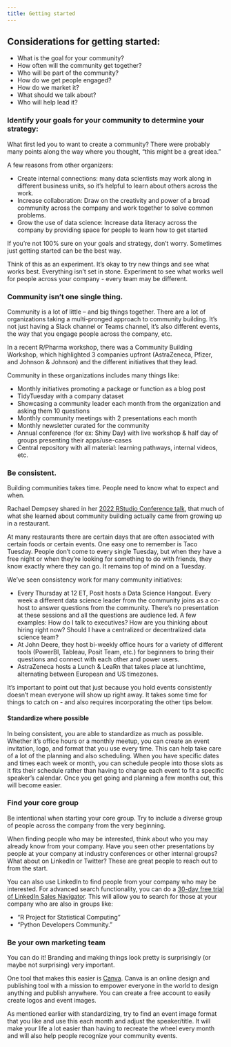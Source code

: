 ```yaml
---
title: Getting started
---
```


## Considerations for getting started:  
- What is the goal for your community?
- How often will the community get together?
- Who will be part of the community?
- How do we get people engaged?
- How do we market it?
- What should we talk about?
- Who will help lead it?

### Identify your goals for your community to determine your strategy:

What first led you to want to create a community? There were probably many points along the way where you thought, “this might be a great idea.”

A few reasons from other organizers:  

- Create internal connections: many data scientists may work along in different business units, so it’s helpful to learn about others across the work.  
- Increase collaboration: Draw on the creativity and power of a broad community across the company and work together to solve common problems.  
- Grow the use of data science: Increase data literacy across the company by providing space for people to learn how to get started  

If you’re not 100% sure on your goals and strategy, don’t worry. Sometimes just getting started can be the best way. 


::: callout-tip
Think of this as an experiment. It’s okay to try new things and see what works best. Everything isn’t set in stone. Experiment to see what works well for people across your company - every team may be different.
:::

### Community isn’t one single thing.

Community is a lot of little – and big things together. There are a lot of organizations taking a multi-pronged approach to community building. It’s not just having a Slack channel or Teams channel, it’s also different events, the way that you engage people across the company, etc.

In a recent R/Pharma workshop, there was a Community Building Workshop, which highlighted 3 companies upfront (AstraZeneca, Pfizer, and Johnson & Johnson) and the different initiatives that they lead.

Community in these organizations includes many things like:  

- Monthly initiatives promoting a package or function as a blog post
- TidyTuesday with a company dataset
- Showcasing a community leader each month from the organization and asking them 10 questions
- Monthly community meetings with 2 presentations each month
- Monthly newsletter curated for the community
- Annual conference (for ex: Shiny Day) with live workshop & half day of groups presenting their apps/use-cases
- Central repository with all material: learning pathways, internal videos, etc.

### Be consistent.

Building communities takes time. People need to know what to expect and when.

Rachael Dempsey shared in her [2022 RStudio Conference talk](https://www.rstudio.com/conference/2022/talks/everything-learned-community-building-learned/), that much of what she learned about community building actually came from growing up in a restaurant. 

At many restaurants there are certain days that are often associated with certain foods or certain events. One easy one to remember is Taco Tuesday. People don’t come to every single Tuesday, but when they have a free night or when they’re looking for something to do with friends, they know exactly where they can go. It remains top of mind on a Tuesday. 

We've seen consistency work for many community initiatives:  

- Every Thursday at 12 ET, Posit hosts a Data Science Hangout. Every week a different data science leader from the community joins as a co-host to answer questions from the community. There's no presentation at these sessions and all the questions are audience led. A few examples: How do I talk to executives? How are you thinking about hiring right now? Should I have a centralized or decentralized data science team?
- At John Deere, they host bi-weekly office hours for a variety of different tools (PowerBI, Tableau, Posit Team, etc.) for beginners to bring their questions and connect with each other and power users.
- AstraZeneca hosts a Lunch & LeaRn that takes place at lunchtime, alternating between European and US timezones.

It’s important to point out that just because you hold events consistently doesn’t mean everyone will show up right away. It takes some time for things to catch on - and also requires incorporating the other tips below.

#### Standardize where possible

In being consistent, you are able to standardize as much as possible. Whether it’s office hours or a monthly meetup, you can create an event invitation, logo, and format that you use every time. This can help take care of a lot of the planning and also scheduling. When you have specific dates and times each week or month, you can schedule people into those slots as it fits their schedule rather than having to change each event to fit a specific speaker’s calendar. Once you get going and planning a few months out, this will become easier.

### Find your core group

Be intentional when starting your core group. Try to include a diverse group of people across the company from the very beginning.

When finding people who may be interested, think about who you may already know from your company. Have you seen other presentations by people at your company at industry conferences or other internal groups? What about on LinkedIn or Twitter? These are great people to reach out to from the start.

You can also use LinkedIn to find people from your company who may be interested. For advanced search functionality, you can do a [30-day free trial of LinkedIn Sales Navigator](https://business.linkedin.com/sales-solutions/compare-plans). This will allow you to search for those at your company who are also in groups like:  

- “R Project for Statistical Computing”
- “Python Developers Community.”

### Be your own marketing team

You can do it! Branding and making things look pretty is surprisingly (or maybe not surprising) very important. 

One tool that makes this easier is [Canva](https://www.canva.com/). Canva is an online design and publishing tool with a mission to empower everyone in the world to design anything and publish anywhere. You can create a free account to easily create logos and event images. 

As mentioned earlier with standardizing, try to find an event image format that you like and use this each month and adjust the speaker/title. It will make your life a lot easier than having to recreate the wheel every month and will also help people recognize your community events. 
